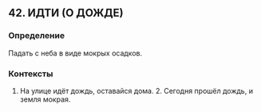 ## 42. ИДТИ (О ДОЖДЕ)
### Определение
Падать с неба в виде мокрых осадков.

### Контексты
1. На улице идёт дождь, оставайся дома. 2. Сегодня прошёл дождь, и земля мокрая.

